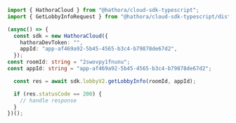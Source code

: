 ```typescript GetLobbyInfo.ts
import { HathoraCloud } from "@hathora/cloud-sdk-typescript";
import { GetLobbyInfoRequest } from "@hathora/cloud-sdk-typescript/dist/sdk/models/operations";

(async() => {
  const sdk = new HathoraCloud({
    hathoraDevToken: "",
    appId: "app-af469a92-5b45-4565-b3c4-b79878de67d2",
  });
const roomId: string = "2swovpy1fnunu";
const appId: string = "app-af469a92-5b45-4565-b3c4-b79878de67d2";

  const res = await sdk.lobbyV2.getLobbyInfo(roomId, appId);

  if (res.statusCode == 200) {
    // handle response
  }
})();
```

